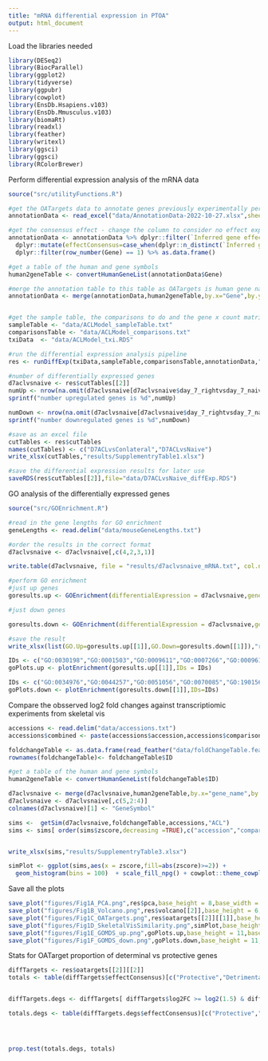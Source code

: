 ```yaml
---
title: "mRNA differential expression in PTOA"
output: html_document
---
```


Load the libraries needed
```r
library(DESeq2)
library(BiocParallel)
library(ggplot2)
library(tidyverse)
library(ggpubr)
library(cowplot)
library(EnsDb.Hsapiens.v103)
library(EnsDb.Mmusculus.v103)
library(biomaRt)
library(readxl)
library(feather)
library(writexl)
library(ggsci)
library(ggsci)
library(RColorBrewer)
```

Perform differential expression analysis of the mRNA data
```r
source("src/utilityFunctions.R")

#get the OATargets data to annotate genes previously experimentally perturbed in PTOA
annotationData <- read_excel("data/AnnotationData-2022-10-27.xlsx",sheet = 2)

#get the consensus effect - change the column to consider no effect experiments to be superseded by experiments where they show an effect
annotationData <- annotationData %>% dplyr::filter(`Inferred gene effect`!= "No effect") %>% dplyr::group_by(Gene) %>%
  dplyr::mutate(effectConsensus=case_when(dplyr::n_distinct(`Inferred gene effect`)>1 ~ "Ambiguous",TRUE ~ `Inferred gene effect`)) %>%
  dplyr::filter(row_number(Gene) == 1) %>% as.data.frame()

#get a table of the human and gene symbols
human2geneTable <- convertHumanGeneList(annotationData$Gene)

#merge the annotation table to this table as OATargets is human gene name based
annotationData <- merge(annotationData,human2geneTable,by.x="Gene",by.y="HGNC.symbol")


#get the sample table, the comparisons to do and the gene x count matrix from the SkeletalVis pipeline
sampleTable <- "data/ACLModel_sampleTable.txt"
comparisonsTable <- "data/ACLModel_comparisons.txt"
txiData  <- "data/ACLModel_txi.RDS"

#run the differential expression analysis pipeline
res <- runDiffExp(txiData,sampleTable,comparisonsTable,annotationData,"Condition",c("Day","Treatment"),"ACLModel_mRNADiff.txt","Mouse")

#number of differentially expressed genes
d7aclvsnaive <- res$cutTables[[2]]
numUp <- nrow(na.omit(d7aclvsnaive[d7aclvsnaive$day_7_rightvsday_7_naive_log2FoldChange >= log2(1.5) & d7aclvsnaive$day_7_rightvsday_7_naive_padj <=0.05,]))
sprintf("number upregulated genes is %d",numUp)

numDown <- nrow(na.omit(d7aclvsnaive[d7aclvsnaive$day_7_rightvsday_7_naive_log2FoldChange <= log2(1/1.5) & d7aclvsnaive$day_7_rightvsday_7_naive_padj <=0.05,]))
sprintf("number downregulated genes is %d",numDown)

#save as an excel file
cutTables <- res$cutTables
names(cutTables) <- c("D7ACLvsConlateral","D7ACLvsNaive")
write_xlsx(cutTables,"results/SupplementryTable1.xlsx")

#save the differential expression results for later use
saveRDS(res$cutTables[[2]],file="data/D7ACLvsNaive_diffExp.RDS")


```

GO analysis of the differentially expressed genes

```r
source("src/GOEnrichment.R")

#read in the gene lengths for GO enrichment
geneLengths <- read.delim("data/mouseGeneLengths.txt")

#order the results in the correct format
d7aclvsnaive <- d7aclvsnaive[,c(4,2,3,1)]

write.table(d7aclvsnaive, file = "results/d7aclvsnaive_mRNA.txt", col.names = T,row.names = F, sep = "\t", quote = F)

#perform GO enrichment
#just up genes
goresults.up <- GOEnrichment(differentialExpression = d7aclvsnaive,geneLengths = geneLengths,species="Mouse",foldChangeOnly = FALSE,foldchange = 1.5 ,padj = 0.05, direction="up")

#just down genes

goresults.down <- GOEnrichment(differentialExpression = d7aclvsnaive,geneLengths = geneLengths,species="Mouse",foldChangeOnly = FALSE,foldchange = 1.5 ,padj = 0.05, direction="down")

#save the result
write_xlsx(list(GO.Up=goresults.up[[1]],GO.Down=goresults.down[[1]]),"results/SupplementryTable2.xlsx")

IDs <- c("GO:0030198","GO:0001503","GO:0009611","GO:0007266","GO:0009612","GO:0045597","GO:0016055")
goPlots.up <- plotEnrichment(goresults.up[[1]],IDs = IDs)

IDs <- c("GO:0034976","GO:0044257","GO:0051056","GO:0070085","GO:1901565","GO:0016192")
goPlots.down <- plotEnrichment(goresults.down[[1]],IDs=IDs)

```


Compare the obsserved log2 fold changes against transcriptiomic experiments from skeletal vis
```r
accessions <- read.delim("data/accessions.txt")
accessions$combined <- paste(accessions$accession,accessions$comparison,sep="_")

foldchangeTable <- as.data.frame(read_feather("data/foldChangeTable.feather"))
rownames(foldchangeTable)<- foldchangeTable$ID

#get a table of the human and gene symbols
human2geneTable <- convertHumanGeneList(foldchangeTable$ID)

d7aclvsnaive <- merge(d7aclvsnaive,human2geneTable,by.x="gene_name",by.y="MGI.symbol")
d7aclvsnaive <- d7aclvsnaive[,c(5,2:4)]
colnames(d7aclvsnaive)[1] <- "GeneSymbol"

sims <-  getSim(d7aclvsnaive,foldchangeTable,accessions,"ACL")
sims <- sims[ order(sims$zscore,decreasing =TRUE),c("accession","comparisonsText","zscore")]


write_xlsx(sims,"results/SupplementryTable3.xlsx")

simPlot <- ggplot(sims,aes(x = zscore,fill=abs(zscore)>=2)) + 
  geom_histogram(bins = 100)  + scale_fill_npg() + cowplot::theme_cowplot(font_size = 28) + xlab("cosine similarity zscore") + theme(legend.position = "none")+ theme(axis.line = element_line(size = 1))


```


Save all the plots
```r
save_plot("figures/Fig1A_PCA.png",res$pca,base_height = 8,base_width = 8,bg="white")
save_plot("figures/Fig1B_Volcano.png",res$volcano[[2]],base_height = 6,base_width = 6,bg="white")
save_plot("figures/Fig1C_OATargets.png",res$oatargets[[2]][[1]],base_height = 6,base_width = 6,bg="white")
save_plot("figures/Fig1D_SkeletalVisSimilarity.png",simPlot,base_height = 6,base_width = 6,bg="white")
save_plot("figures/Fig1E_GOMDS_up.png",goPlots.up,base_height = 11,base_width = 12,bg="white")
save_plot("figures/Fig1F_GOMDS_down.png",goPlots.down,base_height = 11,base_width = 12,bg="white")

```

Stats for OATarget proportion of determinal vs protective genes
```r

diffTargets <- res$oatargets[[2]][[2]]
totals <- table(diffTargets$effectConsensus)[c("Protective","Detrimental")]


diffTargets.degs <- diffTargets[ diffTargets$log2FC >= log2(1.5) & diffTargets$day_7_rightvsday_7_naive_padj <= 0.05,]

totals.degs <- table(diffTargets.degs$effectConsensus)[c("Protective","Detrimental")]




prop.test(totals.degs, totals)

          
          
```


